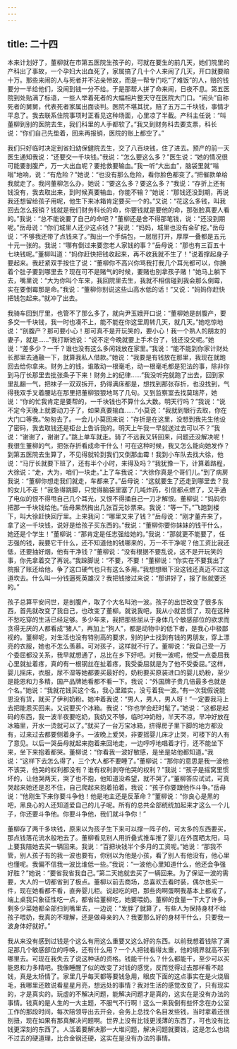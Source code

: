 ```yaml
---
---
---
```

title: 二十四
---



本来计划好了，董柳就在市第五医院生孩子的，可就在要生的前几天，她们院里的产科出了事故，一个孕妇大出血死了，家属搞了几十个人来闹了几天，开口就要赔十万。那些来闹的人与死者并不沾亲带故，而是一帮专门吃“了难饭”的人，赔的钱要分一半给他们，没闹到钱一分不给。于是那帮人拼了命来闹，日夜不息。第五医院到处贴满了标语，一些人举着死者的大幅相片整天守在医院大门口。“闹头”自称死者的舅舅，代表死者家属出面谈判。医院不堪其扰，赔了五万二千块钱，事情才平息了。我去联系住院事项时正看见这种场面，心里凉了半截。产科主任说：“叫董柳到别的医院去生，我们科里的人手都软了。”我又到财务科去要支票，科长说：“你们自己先垫着，回来再报销，医院的账上都空了。”

我们只好临时决定到省妇幼保健院去生，交了八百块钱，住了进去。预产的前一天医生通知我说：“还要交一千块钱。”我说：“怎么要这么多？”医生说：“她的情况很可能要剖腹产，万一大出血呢？要抢救要输血。”我一听“大出血”，脑袋里就“嗡嗡”地响，说：“有危险？”她说：“也没有那么危险，看你脸色都变了。”把催款单给我就走了。我问董柳怎么办，她说：“要这么多？要这么多？”我说：“存折上还有钱没有，我去取出来，到时候真要输血，你能不输？”她说：“那钱还没到期，再说我还想留给孩子用呢，他生下来冰箱肯定要买一个的。”又说：“花这么多钱，叫我回去怎么报销？钱就是我们财务科长的命，你要钱就是要他的命，那张脸真要人看的。”我说：“总不能说要了自己的命吧？”董柳还是舍不得那笔钱，说：“还没到期呢。”岳母说：“你们城里人还少这点钱？”我说：“妈妈，城里也没有金矿挖。”岳母说：“不够我还带了点钱来了。”掏出一个手绢包，一层层打开，厚厚一叠都是五元十元一张的。我说：“哪有倒过来要您老人家钱的事？”岳母说：“那也有三百五十七块钱呢。”董柳叫道：“妈你赶快把钱收起来，再不收我就不生了！”说着撑起身子要起来。我赶紧双手按住了说：“董柳你不高兴你骂我打我几个耳光都可以，你腆着个肚子要到哪里去？现在可不是赌气的时候，要赌也别拿孩子赌！”她马上躺下去，嘴里说：“大为你叫个车来，我回院里去生，我就不相信碰到我会那么倒霉，实在要倒霉那是命。”我说：“董柳你别说这些山高水低的话！”又说：“妈妈你赶快把钱包起来。”就冲了出去。

我骑车回到厅里，也管不了那么多了，就向尹玉娥开口说：“董柳她是剖腹产，要多交一千块钱，我一时也凑不上，能不能在你这里周转几天，就几天。”她吃惊地说：“剖腹产？那可要小心！那可真不是开玩笑的，要小心！我一个熟人的朋友的妻子，就是……”我打断她说：“说不定今晚就要上手术台了，钱还没交呢。”她说：“差多少？一千？谁也没有这么多闲钱放在家里。”我说：“能不能到你家计财处长那里去通融一下，就算我私人借款。”她说：“我要是有钱放在那里，我现在就跑回去给你拿来。财务上的钱，谁敢动一根毫毛，动一根毫毛都是犯法的事，除非你到马厅长那里去批张条子下来！财务上的纪律……”我没听完就跑了出去，回到家里乱翻一气，把袜子一双双拆开，扔得满床都是，想找到那张存折，也没找到，气得我双手叉着腰站在那里把董柳狠狠地骂了几句。又到监察室去找莫瑞芹，她说：“你的忙我肯定是要帮的，一千块钱也不算什么大数。明天行吗？”我说：“说不定今天晚上就要动刀子了，如果真要输血……”小莫说：“我就到银行去取，你在大门口等我。”匆匆去了。一会儿小莫回来说：“存折是在这里，没想到我先生他设了密码，我去取钱还是柜台上告诉我的。明天上午我一早就送过去可以不？”我说：“谢谢了，谢谢了。”跳上单车就走。骑了不远我又转回来，问题还没解决呢！我很生董柳的气，把张存折看成命干什么！可在这种时候，我又怎么能向她发作？到第五医院去生算了，不见得就轮到我们又倒那血霉！我到小车队去找大徐，他说：“马厅长就要下班了，还有半个小时，来得及吗？”我犹豫一下，计算着路程，大徐说：“走，大为，咱们一块走。”上了车我说：“大徐你真是个哥们儿。”到了病房我说：“董柳你想走我们就走，车都来了。”岳母说：“这就要生了还走到哪里去？我的女儿不走！”我急得跳脚，只觉得脑袋里塞了几吨炸药，引信都点燃了，又手通了电似的恨不得甩自己几个耳光，又恨不得捅自己一刀才解恨。董柳说：“妈妈你把那一千块钱给他。”岳母果然掏出几张百元钞票来。我说：“等一下。”飞跑到楼下，叫大徐赶快回厅里。上来我问：“哪里又来了钱？”岳母说：“刚才董卉来了，拿了这一千块钱，说好是给孩子买东西的。”我说：“董柳你要你妹妹的钱干什么，她还是个学生！”董柳说：“那肯定是任志强给她的。”我说：“那就更不能要了，任志强的钱，我要它干什么，还不知道他的钱哪来的，万一不干净呢？他工资比我还低，还要抽好烟，他有干净钱？”董柳说：“没有根据不要乱说，这不是开玩笑的事，你先拿着交了再说。”我跺脚说：“不要，不要！”董柳说：“你实在不要我出了院报了账还给他，争了这口硬气也只有这么多用。”我想想眼下没这钱还真迈不过这道坎去。什么叫一分钱逼死英雄汉？我把钱接过来说：“那讲好了，报了账就要还的。”

孩子总算平安问世，是剖腹产，取了个大名叫池一波。孩子的出世改变了很多东西，首先就改变了我自己，也改变了董柳。就说我吧，我从小就苦惯了，现在这种不愁吃穿的生活已经足够。多少年来，我把那些屈从于身体几个敏感部位的欲求而贪得无厌的人都看成“猪人”，再加上“狗人”，都是动物中的低下者，是我心中极鄙视的。董柳呢，对生活也没有特别高的要求，别的护士找到有钱的男朋友，穿上漂亮的衣服，她也不怎么羡慕。可对孩子，这样就不行了。董柳说：“我自己受一万个委屈都没关系，我早就想通了，总比在乡下好吧。对我一波呢，他受一点委屈我心里就扯着疼，真的有一根钢丝在扯着疼，我受委屈就是为了他不受委屈。”这样，婴儿摇床，衣服，尿不湿等她都要买最好的，奶粉要买原装进口的婴儿奶粉，至少是能恩和力多精，国产品牌她看都不看一下。我说：“外国牌子贵几倍最多也就是个名。”她说：“我就花钱买这个名，我心里踏实，没亏着我一波。”有一次我假说能恩没有货，就买了伊利奶粉。她冲着我说：“男人，男人，男人呀！”一定要我马上去把能恩买回来。又说要买个冰箱。我说：“你也学会赶时髦了。”她说：“这都是起码的东西，我一波半夜要吃奶，我奶又不够，临时冲奶粉，半天不凉，早冲好放在冰箱里，开水一烫就可以了。”就买了一台万宝冰箱，挤得房子里下脚的地方都没有，过来过去都要侧着身子。一波晚上爱哭，非要摇婴儿床才止哭，可楼下的人有了意见。以后一哭岳母就起来抱着来回地走，一边哼哼地唱着才行，还不能坐下来，坐下来抱着都哭。董柳说：“你看我一波好敏感，是坐是站他都知道。”我说：“这样下去怎么得了，三个大人都不要睡了。”董柳说：“那你的意思是我一波他不该哭，他哭的权利都没有？谁有权利剥夺他哭的权利？”我说：“孩子是摇窝里惯坏的，让他哭两天，哭了也不抱，他知道没希望，就不哭了。”董柳答应试试，可真哭起来她还是忍不住，自己爬起来抱着拍着。我说：“孩子你要跟他作斗争。”岳母说：“他刚生下来你要斗争他！他是地主还是反革命？”董柳说：“你良心是黑的吧，黑良心的人还知道爱自己的儿子呢。所有的总共全部统统加起来才这么一个儿子，你还要斗争他。你要斗争他，我们就斗争你！”

董柳存了两千多块钱，原来以为孩子生下来可以撑一阵子的，可太多的东西要买，那点钱落花流水般地去了。董柳看见别人用折叠式推车推了婴儿在外面晒太阳，马上要我陪她去买一辆回来。我说：“百把块钱半个多月的工资呢。”她说：“那我不管，别人孩子有的我一波也要有，你别以为他是小孩，看了别人有他没有，他心里也懂呢。我偏不信我一波比谁低一些。”我说：“一波他心里知道什么，他还会争强好胜？”她说：“要省我省我自己。”第二天她就去买了一辆回来。为了保证一波的需要，大人的一切都省到了极点。董柳以前去商场，总喜欢去看时装，偶尔也买一件，现在她看都不看，直奔婴儿柜。说起吃的吧，那些肉啊蛋啊我基本上都戒了，端上桌我只象征性吃一点，都省给董柳吃，她要喂奶。董柳的食量一下大了许多，剩多少菜她都全部扫到嘴里去，一边说：“发胖了就算了，有些人为保持身材不给孩子喂奶，我真的不理解，还是做母亲的人？我要那么好的身材干什么，只要我一波身体好就好。”

我从来没有感到过钱是个这么有用这么重要又这么好的东西。以前我想着钱除了满足那几个敏感部位的呼唤，还有什么用？一个人把钱看得太重，他的境界就高不到哪里去。可现在我失去了说这种话的资格。钱能干什么？什么都能干，至少可以买能恩和力多精吧。我像睡醒了似的改变了对钱的感觉，反而觉得过去那样看不起钱，真是太矫情了。家里几乎每天都等要钱急用，眼皮下面的这点事实在是火烧眉毛，我哪里还敢说看星星月亮，想远处的事情？我对生活的感觉改变了，只有现实的，才是真实的。玩虚的不解决问题，能解决问题才是真的，这实在是没有办法的事情。钱真的是人生的一大主题，不服气不行啊！这么一来我倒有些怀念在办公室工作的那段时间，每次陪领导出去开会，会务上总找个名目发些钱，当时拿着还很别扭，现在如果有那真解决问题啊。世界上没有比钱更浅薄的东西了，可也没有比钱更深刻的东西了。人活着要解决那一大堆问题，解决问题就要钱，这是怎么也绕不过去的硬道理，比合金钢还硬，这实在是没有办法的事情。